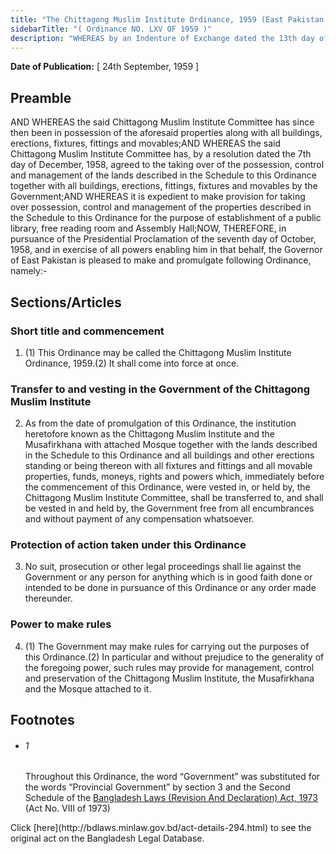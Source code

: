 ```yaml
---
title: "The Chittagong Muslim Institute Ordinance, 1959 (East Pakistan Ordinance)"
sidebarTitle: "( Ordinance NO. LXV OF 1959 )"
description: "WHEREAS by an Indenture of Exchange dated the 13th day of December, 1946, executed by the Chittagong Muslim Institute Committee and the Governor of Bengal, the properties described in the Schedule to this Ordinance were conveyed to the said Chittagong Muslim Institute Committee; 1♣"
---
```


**Date of Publication:** [ 24th September, 1959 ]

## Preamble

AND WHEREAS the said Chittagong Muslim Institute Committee has since then been in possession of the aforesaid properties along with all buildings, erections, fixtures, fittings and movables;AND WHEREAS the said Chittagong Muslim Institute Committee has, by a resolution dated the 7th day of December, 1958, agreed to the taking over of the possession, control and management of the lands described in the Schedule to this Ordinance together with all buildings, erections, fittings, fixtures and movables by the Government;AND WHEREAS it is expedient to make provision for taking over possession, control and management of the properties described in the Schedule to this Ordinance for the purpose of establishment of a public library, free reading room and Assembly Hall;NOW, THEREFORE, in pursuance of the Presidential Proclamation of the seventh day of October, 1958, and in exercise of all powers enabling him in that behalf, the Governor of East Pakistan is pleased to make and promulgate following Ordinance, namely:-

## Sections/Articles

### Short title and commencement

1. (1) This Ordinance may be called the Chittagong Muslim Institute Ordinance, 1959.(2) It shall come into force at once.

### Transfer to and vesting in the Government of the Chittagong Muslim Institute

2. As from the date of promulgation of this Ordinance, the institution heretofore known as the Chittagong Muslim Institute and the Musafirkhana with attached Mosque together with the lands described in the Schedule to this Ordinance and all buildings and other erections standing or being thereon with all fixtures and fittings and all movable properties, funds, moneys, rights and powers which, immediately before the commencement of this Ordinance, were vested in, or held by, the Chittagong Muslim Institute Committee, shall be transferred to, and shall be vested in and held by, the Government free from all encumbrances and without payment of any compensation whatsoever.

### Protection of action taken under this Ordinance

3. No suit, prosecution or other legal proceedings shall lie against the Government or any person for anything which is in good faith done or intended to be done in pursuance of this Ordinance or any order made thereunder.

### Power to make rules

4. (1) The Government may make rules for carrying out the purposes of this Ordinance.(2) In particular and without prejudice to the generality of the foregoing power, such rules may provide for management, control and preservation of the Chittagong Muslim Institute, the Musafirkhana and the Mosque attached to it.

## Footnotes

- ###### 1

  Throughout this Ordinance, the word “Government” was substituted for the words “Provincial Government” by section 3 and the Second Schedule of the [Bangladesh Laws (Revision And Declaration) Act, 1973](/act-430.html "Bangladesh Laws (Revision And Declaration) Act, 1973") (Act No. VIII of 1973)

<Note>
  Click [here](http://bdlaws.minlaw.gov.bd/act-details-294.html) to see the original act on the Bangladesh Legal Database.
</Note>

